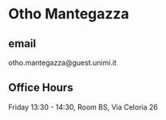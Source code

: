 # Otho Mantegazza

## email

otho.mantegazza@guest.unimi.it

## Office Hours

Friday 13:30 - 14:30, Room BS, Via Celoria 26